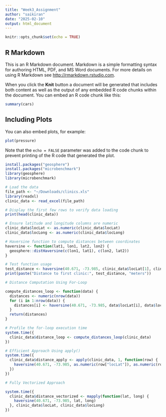 ```yaml
---
title: "Week3_Assignment"
author: "saikiran"
date: "2025-02-10"
output: html_document
---
```


```r
knitr::opts_chunk$set(echo = TRUE)
```

## R Markdown

This is an R Markdown document. Markdown is a simple formatting syntax for authoring HTML, PDF, and MS Word documents. For more details on using R Markdown see <http://rmarkdown.rstudio.com>.

When you click the **Knit** button a document will be generated that includes both content as well as the output of any embedded R code chunks within the document. You can embed an R code chunk like this:

```r
summary(cars)
```

## Including Plots

You can also embed plots, for example:

```r
plot(pressure)
```

Note that the `echo = FALSE` parameter was added to the code chunk to prevent printing of the R code that generated the plot.



```r
install.packages("geosphere")
install.packages("microbenchmark")
library(geosphere)
library(microbenchmark)
```

```r
# Load the data
file_path <- "~/Downloads/clinics.xls"
library(readxl)
clinic_data <- read_excel(file_path)

# Display the first few rows to verify data loading
print(head(clinic_data))

```


```r
# Ensure latitude and longitude columns are numeric
clinic_data$locLat <- as.numeric(clinic_data$locLat)
clinic_data$locLong <- as.numeric(clinic_data$locLong)

# Haversine function to compute distances between coordinates
haversine <- function(lat1, lon1, lat2, lon2) {
  geosphere::distHaversine(c(lon1, lat1), c(lon2, lat2))
}

# Test function usage
test_distance <- haversine(40.671, -73.985, clinic_data$locLat[1], clinic_data$locLong[1])
print(paste("Distance to first clinic:", test_distance, "meters"))
```

```r
# Distance Computation Using For-Loop

compute_distances_loop <- function(data) {
  distances <- numeric(nrow(data))
  for (i in 1:nrow(data)) {
    distances[i] <- haversine(40.671, -73.985, data$locLat[i], data$locLong[i])
  }
  return(distances)
}

# Profile the for-loop execution time
system.time({
  clinic_data$distance_loop <- compute_distances_loop(clinic_data)
})
```

```r
# Efficient Approach Using apply()
system.time({
  clinic_data$distance_apply <- apply(clinic_data, 1, function(row) {
    haversine(40.671, -73.985, as.numeric(row["locLat"]), as.numeric(row["locLong"]))
  })
})
```

```r
# Fully Vectorized Approach

system.time({
  clinic_data$distance_vectorized <- mapply(function(lat, long) {
    haversine(40.671, -73.985, lat, long)
  }, clinic_data$locLat, clinic_data$locLong)
})
```

